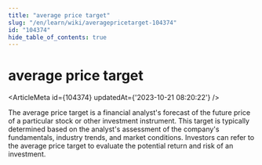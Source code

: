 ```yaml
---
title: "average price target"
slug: "/en/learn/wiki/averagepricetarget-104374"
id: "104374"
hide_table_of_contents: true
---
```



# average price target

<ArticleMeta id={104374} updatedAt={'2023-10-21 08:20:22'} />
<div className='border-solid border-b border-t-0 my-4 border-[var(--ifm-color-gray-300)]' />

The average price target is a financial analyst's forecast of the future price of a particular stock or other investment instrument. This target is typically determined based on the analyst's assessment of the company's fundamentals, industry trends, and market conditions. Investors can refer to the average price target to evaluate the potential return and risk of an investment.
